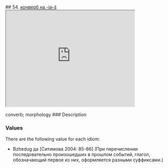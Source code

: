 ## 54. <a href =  'https://agricolamz.github.io/The_Circassian_Isoglosses_Database/54.html'>конверб на -jə-ŝ</a><div class='box'><iframe src='https://agricolamz.github.io/The_Circassian_Isoglosses_Database/54.html' width = '400px' height = '300px'></iframe></div>converb; morphology
### Description



### Values
There are the following value for each idiom:

* Bzhedug  да [Ситимова 2004: 85-86] (При перечислении последовательно произошедших в прошлом событий, глагол, обозначающий первое из них, оформляется разными суффиксами.)

